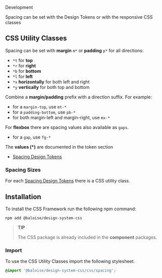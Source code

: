 
<bal-doc-banner id="story--foundation-spacing-development--basic" subtitle="Foundation/Spacing" color="yellow">Development</bal-doc-banner>

<bal-doc-lead>Spacing can be set with the Design Tokens or with the responsive CSS classes</bal-doc-lead>

## CSS Utility Classes

<Canvas withSource="open">
  <Story id="foundation-spacing-development--basic" />
</Canvas>

Spacing can be set with **margin** `m*` or **padding** `p*` for all directions:

- `*t` for **top**
- `*r` for **right**
- `*b` for **bottom**
- `*l` for **left**
- `*x` **horizontally** for both left and right
- `*y` **vertically** for both top and bottom

Combine a **margin/padding** prefix with a direction suffix. For example:

- for a `margin-top`, use `mt-*`
- for a `padding-bottom`, use `pb-*`
- for both margin-left and margin-right, use `mx-*`

For **flexbox** there are spacing values also available as `gaps`.

- for a `gap`, use `fg-*`

The **values (\*)** are documented in the token section

- [Spacing Design Tokens](?path=/docs/foundation-spacing-design-tokens--page)

### Spacing Sizes

For each [Spacing Design Tokens](?path=/docs/foundation-spacing-design-tokens--page) there is a CSS utility class.

<Canvas>
  <Story id="foundation-spacing-development--spacing-sizes" />
</Canvas>

## Installation

To install the CSS Framework run the following npm command:

```
npm add @baloise/design-system-css
```

> **TIP**
>
> The CSS package is already included in the **component** packages.

### Import

To use the CSS Utility Classes import the following stylesheet.

```scss
@import '@baloise/design-system-css/css/spacing';
```

<bal-doc-github link="/stories/foundation/spacing/02-development.docs.mdx"></bal-doc-github>
